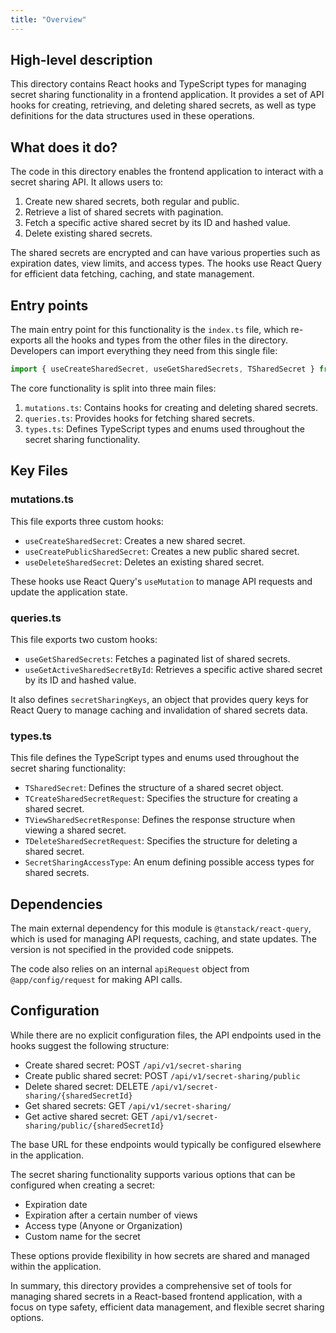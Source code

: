 ```yaml
---
title: "Overview"
---
```


## High-level description
This directory contains React hooks and TypeScript types for managing secret sharing functionality in a frontend application. It provides a set of API hooks for creating, retrieving, and deleting shared secrets, as well as type definitions for the data structures used in these operations.

## What does it do?
The code in this directory enables the frontend application to interact with a secret sharing API. It allows users to:

1. Create new shared secrets, both regular and public.
2. Retrieve a list of shared secrets with pagination.
3. Fetch a specific active shared secret by its ID and hashed value.
4. Delete existing shared secrets.

The shared secrets are encrypted and can have various properties such as expiration dates, view limits, and access types. The hooks use React Query for efficient data fetching, caching, and state management.

## Entry points
The main entry point for this functionality is the `index.ts` file, which re-exports all the hooks and types from the other files in the directory. Developers can import everything they need from this single file:

```typescript
import { useCreateSharedSecret, useGetSharedSecrets, TSharedSecret } from './hooks/api/secretSharing';
```

The core functionality is split into three main files:

1. `mutations.ts`: Contains hooks for creating and deleting shared secrets.
2. `queries.ts`: Provides hooks for fetching shared secrets.
3. `types.ts`: Defines TypeScript types and enums used throughout the secret sharing functionality.

## Key Files

### mutations.ts
This file exports three custom hooks:
- `useCreateSharedSecret`: Creates a new shared secret.
- `useCreatePublicSharedSecret`: Creates a new public shared secret.
- `useDeleteSharedSecret`: Deletes an existing shared secret.

These hooks use React Query's `useMutation` to manage API requests and update the application state.

### queries.ts
This file exports two custom hooks:
- `useGetSharedSecrets`: Fetches a paginated list of shared secrets.
- `useGetActiveSharedSecretById`: Retrieves a specific active shared secret by its ID and hashed value.

It also defines `secretSharingKeys`, an object that provides query keys for React Query to manage caching and invalidation of shared secrets data.

### types.ts
This file defines the TypeScript types and enums used throughout the secret sharing functionality:
- `TSharedSecret`: Defines the structure of a shared secret object.
- `TCreateSharedSecretRequest`: Specifies the structure for creating a shared secret.
- `TViewSharedSecretResponse`: Defines the response structure when viewing a shared secret.
- `TDeleteSharedSecretRequest`: Specifies the structure for deleting a shared secret.
- `SecretSharingAccessType`: An enum defining possible access types for shared secrets.

## Dependencies
The main external dependency for this module is `@tanstack/react-query`, which is used for managing API requests, caching, and state updates. The version is not specified in the provided code snippets.

The code also relies on an internal `apiRequest` object from `@app/config/request` for making API calls.

## Configuration
While there are no explicit configuration files, the API endpoints used in the hooks suggest the following structure:

- Create shared secret: POST `/api/v1/secret-sharing`
- Create public shared secret: POST `/api/v1/secret-sharing/public`
- Delete shared secret: DELETE `/api/v1/secret-sharing/{sharedSecretId}`
- Get shared secrets: GET `/api/v1/secret-sharing/`
- Get active shared secret: GET `/api/v1/secret-sharing/public/{sharedSecretId}`

The base URL for these endpoints would typically be configured elsewhere in the application.

The secret sharing functionality supports various options that can be configured when creating a secret:
- Expiration date
- Expiration after a certain number of views
- Access type (Anyone or Organization)
- Custom name for the secret

These options provide flexibility in how secrets are shared and managed within the application.

In summary, this directory provides a comprehensive set of tools for managing shared secrets in a React-based frontend application, with a focus on type safety, efficient data management, and flexible secret sharing options.